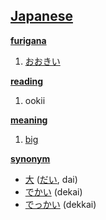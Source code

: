 == [[Japanese]] ==                                          

'''[[furigana]]'''
# [[おおきい]]

'''[[reading]]'''
# ookii

'''[[meaning]]'''
# [[big]]

'''[[synonym]]'''
* [[大]] ([[だい]], dai)
* [[でかい]] (dekai)
* [[でっかい]] (dekkai)